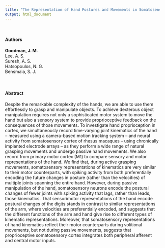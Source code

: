 ```yaml
---
title: "The Representation of Hand Postures and Movements in Somatosensory Cortex"
output: html_document
---
```

<br>
<h4>Authors</h4>
<b>Goodman, J. M.</b><br>
Lee, A. S.<br>
Suresh, A. S.<br>
Hatsopoulos, N. G.<br>
Bensmaia, S. J.<br>
<br><br>

<h4>Abstract</h4>
Despite the remarkable complexity of the hands, we are able to use them effortlessly to grasp and manipulate objects. To achieve dexterous object manipulation requires not only a sophisticated motor system to move the hand but also a sensory system to provide proprioceptive feedback on the consequences of those movements. To investigate hand proprioception in cortex, we simultaneously record time-varying joint kinematics of the hand – measured using a camera-based motion tracking system – and neural activity from somatosensory cortex of rhesus macaques – using chronically implanted electrode arrays – as they perform a wide range of natural grasping movements and undergo passive hand movements. We also record from primary motor cortex (M1) to compare sensory and motor representations of the hand. We find that, during active grasping movements, somatosensory representations of kinematics are very similar to their motor counterparts, with spiking activity from both preferentially encoding the future changes in posture (rather than the velocities) of multiple joints spanning the entire hand. However, during passive manipulation of the hand, somatosensory neurons encode the postural changes of fewer joints with spiking activity that lags, rather than leads, those kinematics. That sensorimotor representations of the hand encode postural changes of the digits stands in contrast to similar representations of the arm, where velocities are preferentially encoded, and suggests that the different functions of the arm and hand give rise to different types of kinematic representations. Moreover, that somatosensory representations of hand kinematics reflect their motor counterparts during volitional movements, but not during passive movements, suggests that proprioceptive somatosensory cortex integrates both peripheral afferent and central motor inputs.<br>
